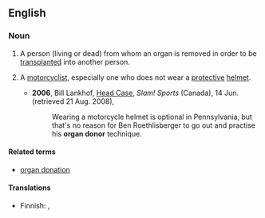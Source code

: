 ==English==

===Noun===
{{en-noun|sg=[[organ]] [[donor]]}}

# A person (living or dead) from whom an organ is removed in order to be [[transplant]]ed into another person.
#{{chiefly|US|slang}} A [[motorcyclist]], especially one who does not wear a [[protective]] [[helmet]].
#*'''2006''', Bill Lankhof, [http://slam.canoe.ca/Slam/Columnists/Lankhof/2006/06/14/1631632-sun.html Head Case], ''Slam! Sports'' (Canada), 14 Jun. (retrieved 21 Aug. 2008),
#*:Wearing a motorcycle helmet is optional in Pennsylvania, but that's no reason for Ben Roethlisberger to go out and practise his '''organ donor''' technique.

====Related terms====
* [[organ donation]]

====Translations====
{{trans-top|person from whom an organ is removed}}
* Finnish: {{t|fi|elimenluovuttaja}}, {{t|fi|elintenluovuttaja}}
{{trans-mid}}
{{trans-bottom}}